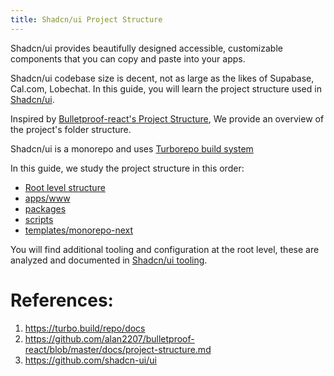 ```yaml
---
title: Shadcn/ui Project Structure
---
```


Shadcn/ui provides beautifully designed accessible, customizable components that you can copy and paste into 
your apps.

Shadcn/ui codebase size is decent, not as large as the likes of Supabase, Cal.com, Lobechat. In this guide, 
you will learn the project structure used in [Shadcn/ui](https://github.com/shadcn-ui/ui).

Inspired by 
[Bulletproof-react's Project Structure](https://github.com/alan2207/bulletproof-react/blob/master/docs/project-structure.md), 
We provide an overview of the project's folder structure.

Shadcn/ui is a monorepo and uses [Turborepo build system](https://turbo.build/repo/docs)

In this guide, we study the project structure in this order:
- [Root level structure](https://github.com/shadcn-ui/ui)
- [apps/www](https://github.com/shadcn-ui/ui/tree/main/apps/www)
- [packages](https://github.com/shadcn-ui/ui/tree/main/packages)
- [scripts](https://github.com/shadcn-ui/ui/tree/main/scripts)
- [templates/monorepo-next](https://github.com/shadcn-ui/ui/tree/main/templates/monorepo-next)

You will find additional tooling and configuration at the root level, 
these are analyzed and documented in [Shadcn/ui tooling](link-to-tooling).

# References:
1. https://turbo.build/repo/docs
2. https://github.com/alan2207/bulletproof-react/blob/master/docs/project-structure.md
3. https://github.com/shadcn-ui/ui